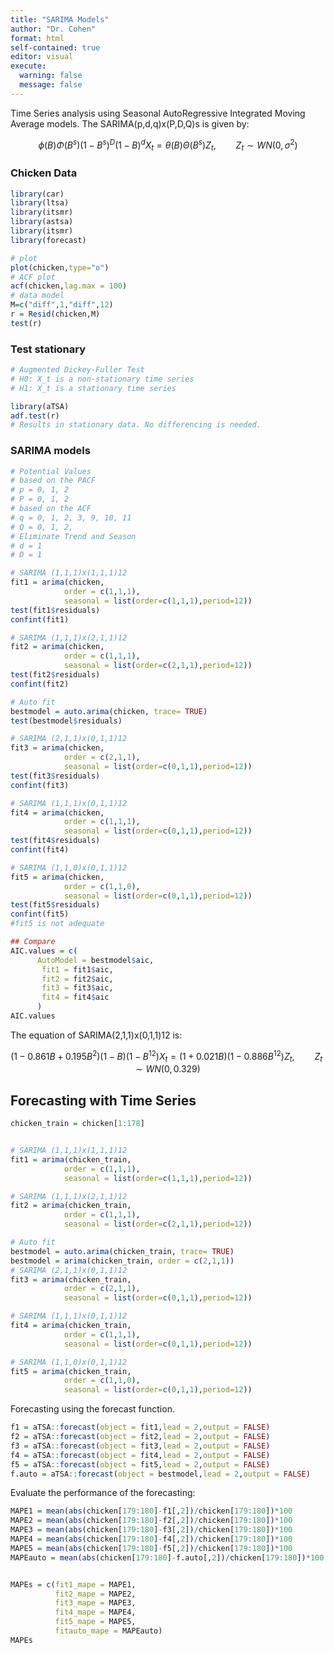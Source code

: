 ```yaml
---
title: "SARIMA Models"
author: "Dr. Cohen"
format: html
self-contained: true
editor: visual
execute: 
  warning: false
  message: false
---
```


Time Series analysis using Seasonal AutoRegressive Integrated Moving Average models. The SARIMA(p,d,q)x(P,D,Q)s is given by:

$$
\phi(B) \Phi(B^s) (1-B^s)^D (1-B)^d X_t = \theta(B) \Theta(B^s) Z_t, \qquad Z_t \sim WN(0,\sigma^2)
$$

### Chicken Data

```r
library(car)
library(ltsa)
library(itsmr)
library(astsa)
library(itsmr)
library(forecast)

# plot
plot(chicken,type="o")
# ACF plot
acf(chicken,lag.max = 100)
# data model
M=c("diff",1,"diff",12)
r = Resid(chicken,M)
test(r)
```

### Test stationary

```r
# Augmented Dickey-Fuller Test
# H0: X_t is a non-stationary time series
# H1: X_t is a stationary time series

library(aTSA)
adf.test(r)
# Results in stationary data. No differencing is needed.
```

### SARIMA models

```r
# Potential Values
# based on the PACF
# p = 0, 1, 2
# P = 0, 1, 2
# based on the ACF
# q = 0, 1, 2, 3, 9, 10, 11
# Q = 0, 1, 2,
# Eliminate Trend and Season
# d = 1
# D = 1

# SARIMA (1,1,1)x(1,1,1)12
fit1 = arima(chicken,
            order = c(1,1,1),
            seasonal = list(order=c(1,1,1),period=12))
test(fit1$residuals)
confint(fit1)

# SARIMA (1,1,1)x(2,1,1)12
fit2 = arima(chicken,
            order = c(1,1,1),
            seasonal = list(order=c(2,1,1),period=12))
test(fit2$residuals)
confint(fit2)

# Auto fit
bestmodel = auto.arima(chicken, trace= TRUE)
test(bestmodel$residuals)

# SARIMA (2,1,1)x(0,1,1)12
fit3 = arima(chicken,
            order = c(2,1,1),
            seasonal = list(order=c(0,1,1),period=12))
test(fit3$residuals)
confint(fit3)

# SARIMA (1,1,1)x(0,1,1)12
fit4 = arima(chicken,
            order = c(1,1,1),
            seasonal = list(order=c(0,1,1),period=12))
test(fit4$residuals)
confint(fit4)

# SARIMA (1,1,0)x(0,1,1)12
fit5 = arima(chicken,
            order = c(1,1,0),
            seasonal = list(order=c(0,1,1),period=12))
test(fit5$residuals)
confint(fit5)
#fit5 is not adequate

## Compare
AIC.values = c(
      AutoModel = bestmodel$aic,
       fit1 = fit1$aic,
       fit2 = fit2$aic,
       fit3 = fit3$aic,
       fit4 = fit4$aic
      )
AIC.values
```

The equation of SARIMA(2,1,1)x(0,1,1)12 is:

$$
(1-0.861B+0.195B^2)(1-B)(1-B^{12})X_t = (1 + 0.021B)(1-0.886B^{12})Z_t, \qquad Z_t \sim WN(0,0.329)
$$

## Forecasting with Time Series

```r
chicken_train = chicken[1:178]


# SARIMA (1,1,1)x(1,1,1)12
fit1 = arima(chicken_train,
            order = c(1,1,1),
            seasonal = list(order=c(1,1,1),period=12))

# SARIMA (1,1,1)x(2,1,1)12
fit2 = arima(chicken_train,
            order = c(1,1,1),
            seasonal = list(order=c(2,1,1),period=12))

# Auto fit
bestmodel = auto.arima(chicken_train, trace= TRUE)
bestmodel = arima(chicken_train, order = c(2,1,1))
# SARIMA (2,1,1)x(0,1,1)12
fit3 = arima(chicken_train,
            order = c(2,1,1),
            seasonal = list(order=c(0,1,1),period=12))

# SARIMA (1,1,1)x(0,1,1)12
fit4 = arima(chicken_train,
            order = c(1,1,1),
            seasonal = list(order=c(0,1,1),period=12))

# SARIMA (1,1,0)x(0,1,1)12
fit5 = arima(chicken_train,
            order = c(1,1,0),
            seasonal = list(order=c(0,1,1),period=12))
```

Forecasting using the forecast function.

```r
f1 = aTSA::forecast(object = fit1,lead = 2,output = FALSE)
f2 = aTSA::forecast(object = fit2,lead = 2,output = FALSE)
f3 = aTSA::forecast(object = fit3,lead = 2,output = FALSE)
f4 = aTSA::forecast(object = fit4,lead = 2,output = FALSE)
f5 = aTSA::forecast(object = fit5,lead = 2,output = FALSE)
f.auto = aTSA::forecast(object = bestmodel,lead = 2,output = FALSE)
```

Evaluate the performance of the forecasting:

```r
MAPE1 = mean(abs(chicken[179:180]-f1[,2])/chicken[179:180])*100
MAPE2 = mean(abs(chicken[179:180]-f2[,2])/chicken[179:180])*100
MAPE3 = mean(abs(chicken[179:180]-f3[,2])/chicken[179:180])*100
MAPE4 = mean(abs(chicken[179:180]-f4[,2])/chicken[179:180])*100
MAPE5 = mean(abs(chicken[179:180]-f5[,2])/chicken[179:180])*100
MAPEauto = mean(abs(chicken[179:180]-f.auto[,2])/chicken[179:180])*100


MAPEs = c(fit1_mape = MAPE1,
          fit2_mape = MAPE2,
          fit3_mape = MAPE3,
          fit4_mape = MAPE4,
          fit5_mape = MAPE5,
          fitauto_mape = MAPEauto)
MAPEs
```
